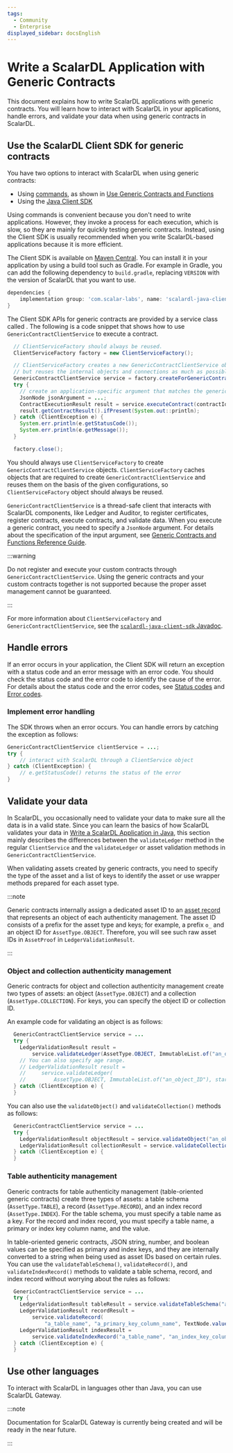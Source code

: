 ```yaml
---
tags:
  - Community
  - Enterprise
displayed_sidebar: docsEnglish
---
```


# Write a ScalarDL Application with Generic Contracts


This document explains how to write ScalarDL applications with generic contracts. You will learn how to interact with ScalarDL in your applications, handle errors, and validate your data when using generic contracts in ScalarDL.

## Use the ScalarDL Client SDK for generic contracts

You have two options to interact with ScalarDL when using generic contracts:

- Using [commands](scalardl-command-reference.mdx), as shown in [Use Generic Contracts and Functions](use-generic-contracts.mdx)
- Using the [Java Client SDK](https://github.com/scalar-labs/scalardl-java-client-sdk)

Using commands is convenient because you don't need to write applications. However, they invoke a process for each execution, which is slow, so they are mainly for quickly testing generic contracts. Instead, using the Client SDK is usually recommended when you write ScalarDL-based applications because it is more efficient.

The Client SDK is available on [Maven Central](https://search.maven.org/search?q=a:scalardl-java-client-sdk). You can install it in your application by using a build tool such as Gradle. For example in Gradle, you can add the following dependency to `build.gradle`, replacing `VERSION` with the version of ScalarDL that you want to use.

```gradle
dependencies {
    implementation group: 'com.scalar-labs', name: 'scalardl-java-client-sdk', version: '<VERSION>'
}
```

The Client SDK APIs for generic contracts are provided by a service class called <JavadocLink packageName="scalardl-java-client-sdk" path="com/scalar/dl/client/service" className="GenericContractClientService" />. The following is a code snippet that shows how to use `GenericContractClientService` to execute a contract.

```java
  // ClientServiceFactory should always be reused.
  ClientServiceFactory factory = new ClientServiceFactory();

  // ClientServiceFactory creates a new GenericContractClientService object in every create method call
  // but reuses the internal objects and connections as much as possible for better performance and resource usage.
  GenericContractClientService service = factory.createForGenericContracts(new ClientConfig(new File(properties));
  try {
    // create an application-specific argument that matches the generic contract specification
    JsonNode jsonArgument = ...;
    ContractExecutionResult result = service.executeContract(contractId, jsonArgument);
    result.getContractResult().ifPresent(System.out::println);
  } catch (ClientException e) {
    System.err.println(e.getStatusCode());
    System.err.println(e.getMessage());
  }

  factory.close();
```

You should always use `ClientServiceFactory` to create `GenericContractClientService` objects. `ClientServiceFactory` caches objects that are required to create `GenericContractClientService` and reuses them on the basis of the given configurations, so `ClientServiceFactory` object should always be reused.

`GenericContractClientService` is a thread-safe client that interacts with ScalarDL components, like Ledger and Auditor, to register certificates, register contracts, execute contracts, and validate data. When you execute a generic contract, you need to specify a `JsonNode` argument. For details about the specification of the input argument, see [Generic Contracts and Functions Reference Guide](generic-contracts-reference.mdx).

:::warning

Do not register and execute your custom contracts through `GenericContractClientService`. Using the generic contracts and your custom contracts together is not supported because the proper asset management cannot be guaranteed.

:::

For more information about `ClientServiceFactory` and `GenericContractClientService`, see the [`scalardl-java-client-sdk` Javadoc](https://javadoc.io/doc/com.scalar-labs/scalardl-java-client-sdk/latest/index.html).

## Handle errors

If an error occurs in your application, the Client SDK will return an exception with a status code and an error message with an error code. You should check the status code and the error code to identify the cause of the error. For details about the status code and the error codes, see [Status codes](how-to-write-applications.mdx#status-codes) and [Error codes](how-to-write-applications.mdx#error-codes).

### Implement error handling

The SDK throws <JavadocLink packageName="scalardl-java-client-sdk" path="com/scalar/dl/client/exception" className="ClientException" /> when an error occurs. You can handle errors by catching the exception as follows:

```java
GenericContractClientService clientService = ...;
try {
    // interact with ScalarDL through a ClientService object
} catch (ClientException) {
    // e.getStatusCode() returns the status of the error
}
```

## Validate your data

In ScalarDL, you occasionally need to validate your data to make sure all the data is in a valid state. Since you can learn the basics of how ScalarDL validates your data in [Write a ScalarDL Application in Java](how-to-write-applications.mdx#validate-your-data), this section mainly describes the differences between the `validateLedger` method in the regular `ClientService` and the `validateLedger` or asset validation methods in `GenericContractClientService`.

When validating assets created by generic contracts, you need to specify the type of the asset and a list of keys to identify the asset or use wrapper methods prepared for each asset type.

:::note

Generic contracts internally assign a dedicated asset ID to an [asset record](data-modeling.mdx#asset-record) that represents an object of each authenticity management. The asset ID consists of a prefix for the asset type and keys; for example, a prefix `o_` and an object ID for `AssetType.OBJECT`. Therefore, you will see such raw asset IDs in `AssetProof` in `LedgerValidationResult`.

:::

### Object and collection authenticity management

Generic contracts for object and collection authenticity management create two types of assets: an object (`AssetType.OBJECT`) and a collection (`AssetType.COLLECTION`). For keys, you can specify the object ID or collection ID.

An example code for validating an object is as follows:

```java
  GenericContractClientService service = ...
  try {
    LedgerValidationResult result =
        service.validateLedger(AssetType.OBJECT, ImmutableList.of("an_object_ID"));
    // You can also specify age range.
    // LedgerValidationResult result =
    //     service.validateLedger(
    //         AssetType.OBJECT, ImmutableList.of("an_object_ID"), startAge, endAge);
  } catch (ClientException e) {
  }
```

You can also use the `validateObject()` and `validateCollection()` methods as follows:

```java
  GenericContractClientService service = ...
  try {
    LedgerValidationResult objectResult = service.validateObject("an_object_ID");
    LedgerValidationResult collectionResult = service.validateCollection("a_collection_ID");
  } catch (ClientException e) {
  }
```

### Table authenticity management

Generic contracts for table authenticity management (table-oriented generic contracts) create three types of assets: a table schema (`AssetType.TABLE`), a record (`AssetType.RECORD`), and an index record (`AssetType.INDEX`). For the table schema, you must specify a table name as a key. For the record and index record, you must specify a table name, a primary or index key column name, and the value.

In table-oriented generic contracts, JSON string, number, and boolean values can be specified as primary and index keys, and they are internally converted to a string when being used as asset IDs based on certain rules. You can use the `validateTableSchema()`, `validateRecord()`, and  `validateIndexRecord()` methods to validate a table schema, record, and index record without worrying about the rules as follows:

```java
  GenericContractClientService service = ...
  try {
    LedgerValidationResult tableResult = service.validateTableSchema("a_table_name");
    LedgerValidationResult recordResult =
        service.validateRecord(
            "a_table_name", "a_primary_key_column_name", TextNode.valueOf("a_value"));
    LedgerValidationResult indexResult =
        service.validateIndexRecord("a_table_name", "an_index_key_column_name", IntNode.valueOf(1));
  } catch (ClientException e) {
  }
```

## Use other languages

To interact with ScalarDL in languages other than Java, you can use ScalarDL Gateway.

:::note

Documentation for ScalarDL Gateway is currently being created and will be ready in the near future.

:::

